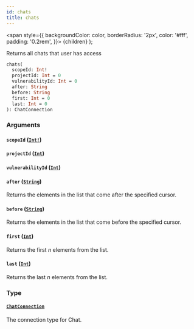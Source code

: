 ```yaml
---
id: chats
title: chats
---
```


<span
style={{
      backgroundColor: color,
      borderRadius: '2px',
      color: '#fff',
      padding: '0.2rem',
    }}>
{children}
</span>
);

Returns all chats that user has access

```graphql
chats(
  scopeId: Int!
  projectId: Int = 0
  vulnerabilityId: Int = 0
  after: String
  before: String
  first: Int = 0
  last: Int = 0
): ChatConnection

```

### Arguments

#### `scopeId` ([`Int!`](/api/graphql/documentation/scalars/int))

#### `projectId` ([`Int`](/api/graphql/documentation/scalars/int))

#### `vulnerabilityId` ([`Int`](/api/graphql/documentation/scalars/int))

#### `after` ([`String`](/api/graphql/documentation/scalars/string))

Returns the elements in the list that come after the specified cursor.

#### `before` ([`String`](/api/graphql/documentation/scalars/string))

Returns the elements in the list that come before the specified cursor.

#### `first` ([`Int`](/api/graphql/documentation/scalars/int))

Returns the first _n_ elements from the list.

#### `last` ([`Int`](/api/graphql/documentation/scalars/int))

Returns the last _n_ elements from the list.

### Type

#### [`ChatConnection`](/api/graphql/documentation/objects/chat-connection)

The connection type for Chat.
